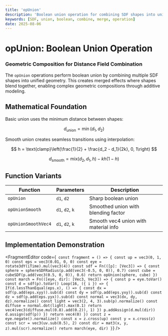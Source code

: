 ```yaml
---
title: 'opUnion'
description: 'Boolean union operation for combining SDF shapes into unified geometry'
keywords: [SDF, union, boolean, combine, merge, operation]
date: 2025-08-06
---
```



# opUnion: Boolean Union Operation

### Geometric Composition for Distance Field Combination

The `opUnion` operations perform boolean union by combining multiple SDF shapes into unified geometry. This creates merged effects where shapes blend together, enabling complex geometric compositions through additive modeling.

## Mathematical Foundation

Basic union uses the minimum distance between shapes:

$$
d_{\text{union}} = \min(d_1, d_2)
$$

Smooth union creates seamless transitions using interpolation:

$$
h = \text{clamp}\left(\frac{1}{2} + \frac{d_2 - d_1}{2k}, 0, 1\right)
$$

$$
d_{\text{smooth}} = \text{mix}(d_2, d_1, h) - kh(1-h)
$$

## Function Variants

| Function            | Parameters      | Description                          |
| ------------------- | --------------- | ------------------------------------ |
| `opUnion`           | `d1`, `d2`      | Sharp boolean union                  |
| `opUnionSmooth`     | `d1`, `d2`, `k` | Smoothed union with blending factor  |
| `opUnionSmoothVec4` | `d1`, `d2`, `k` | Smooth vec4 union with material info |

## Implementation Demonstration

<FragmentEditor
        code={`
const fragment = () => {
        const up = vec3(0, 1, 0)
        const eps = vec3(0.01, 0, 0)
        const eye = rotate3dY(iTime).mul(vec3(4))
        const sdf = Fn(([p]: [Vec3]) => {
                const sphere = sphereSDFRadius(p.add(vec3(-0.5, 0, 0)), 0.7)
                const cube = cubeSDF(p.add(vec3(0.5, 0, 0)), 0.6)
                return opUnion(sphere, cube)
        })
        const march = Fn(([eye, dir]: [Vec3, Vec3]) => {
                const p = eye.toVar()
                const d = sdf(p).toVar()
                Loop(16, ({ i }) => {
                        If(d.lessThanEqual(eps.x), () => {
                                const dx = sdf(p.add(eps.xyy)).sub(d)
                                const dy = sdf(p.add(eps.yxy)).sub(d)
                                const dz = sdf(p.add(eps.yyx)).sub(d)
                                const normal = vec3(dx, dy, dz).normalize()
                                const light = vec3(2, 4, 3).sub(p).normalize()
                                const diffuse = normal.dot(light).max(0.1)
                                return vec4(vec3(diffuse.mul(0.8).add(0.2)), 1)
                        })
                        p.addAssign(d.mul(dir))
                        d.assign(sdf(p))
                })
                return vec4(0)
        })
        const z = eye.negate().normalize()
        const x = z.cross(up)
        const y = x.cross(z)
        const scr = vec3(uv.sub(0.5), 2)
        const dir = mat3(x, y, z).mul(scr).normalize()
        return march(eye, dir)
}`}
/>

